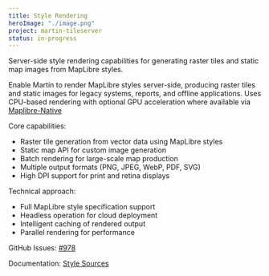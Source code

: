 ```yaml
---
title: Style Rendering
heroImage: "./image.png"
project: martin-tileserver
status: in-progress
---
```


Server-side style rendering capabilities for generating raster tiles and static map images from MapLibre styles.

Enable Martin to render MapLibre styles server-side, producing raster tiles and static images for legacy systems, reports, and offline applications.
Uses CPU-based rendering with optional GPU acceleration where available via [Maplibre-Native](/projects/native/)

Core capabilities:

- Raster tile generation from vector data using MapLibre styles
- Static map API for custom image generation
- Batch rendering for large-scale map production
- Multiple output formats (PNG, JPEG, WebP, PDF, SVG)
- High DPI support for print and retina displays

Technical approach:

- Full MapLibre style specification support
- Headless operation for cloud deployment
- Intelligent caching of rendered output
- Parallel rendering for performance

GitHub Issues: [#978](https://github.com/maplibre/martin/issues/978)

Documentation: [Style Sources](https://maplibre.org/martin/sources-styles.html)
